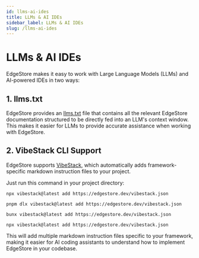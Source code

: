 ```yaml
---
id: llms-ai-ides
title: LLMs & AI IDEs
sidebar_label: LLMs & AI IDEs
slug: /llms-ai-ides
---
```



# LLMs & AI IDEs

EdgeStore makes it easy to work with Large Language Models (LLMs) and AI-powered IDEs in two ways:

## 1. llms.txt

EdgeStore provides an [llms.txt](https://edgestore.dev/llms.txt) file that contains all the relevant EdgeStore documentation structured to be directly fed into an LLM's context window. This makes it easier for LLMs to provide accurate assistance when working with EdgeStore.

## 2. VibeStack CLI Support

EdgeStore supports [VibeStack](https://vibestack.app), which automatically adds framework-specific markdown instruction files to your project.

Just run this command in your project directory:

<Tabs>
<TabItem value="npm" label="npm">

```shell
npx vibestack@latest add https://edgestore.dev/vibestack.json
```

</TabItem>
<TabItem value="pnpm" label="pnpm">

```shell
pnpm dlx vibestack@latest add https://edgestore.dev/vibestack.json
```

</TabItem>
<TabItem value="bun" label="bun">

```shell
bunx vibestack@latest add https://edgestore.dev/vibestack.json
```

</TabItem>
<TabItem value="yarn" label="yarn">

```shell
npx vibestack@latest add https://edgestore.dev/vibestack.json
```

</TabItem>
</Tabs>

This will add multiple markdown instruction files specific to your framework, making it easier for AI coding assistants to understand how to implement EdgeStore in your codebase.

